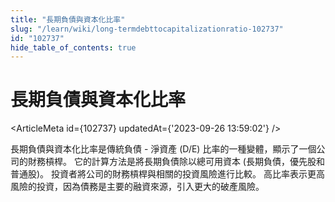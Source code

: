 ```yaml
---
title: "長期負債與資本化比率"
slug: "/learn/wiki/long-termdebttocapitalizationratio-102737"
id: "102737"
hide_table_of_contents: true
---
```



# 長期負債與資本化比率

<ArticleMeta id={102737} updatedAt={'2023-09-26 13:59:02'} />
<div className='border-solid border-b border-t-0 my-4 border-[var(--ifm-color-gray-300)]' />

長期負債與資本化比率是傳統負債 - 淨資產 (D/E) 比率的一種變體，顯示了一個公司的財務槓桿。 它的計算方法是將長期負債除以總可用資本 (長期負債，優先股和普通股)。 投資者將公司的財務槓桿與相關的投資風險進行比較。 高比率表示更高風險的投資，因為債務是主要的融資來源，引入更大的破產風險。
